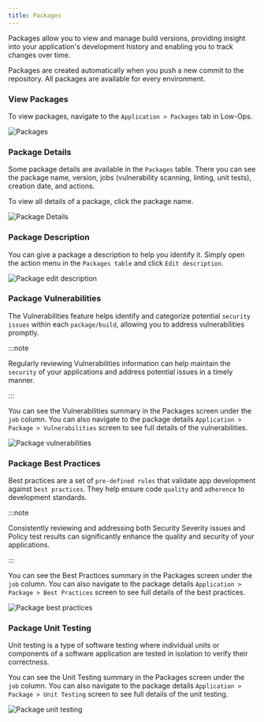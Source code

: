 ```yaml
---
title: Packages
---
```


Packages allow you to view and manage build versions, providing insight into your application's development history and
enabling you to track changes over time.

Packages are created automatically when you push a new commit to the repository. All packages are available for every
environment.

### View Packages

To view packages, navigate to the `Application > Packages` tab in Low-Ops.

<img src="/img/packages.png" alt="Packages" className="image" />

### Package Details

Some package details are available in the `Packages` table. There you can see the package name, version, jobs
(vulnerability scanning, linting, unit tests), creation date, and actions.

To view all details of a package, click the package name.

<img src="/img/package-details.png" alt="Package Details" className="image" />

### Package Description

You can give a package a description to help you identify it. Simply open the action menu in the `Packages table` and
click `Edit description`.

<img src="/img/package-description.png" alt="Package edit description" className="image" />

### Package Vulnerabilities

The Vulnerabilities feature helps identify and categorize potential `security issues` within each `package/build`,
allowing you to address vulnerabilities promptly.

:::note

Regularly reviewing Vulnerabilities information can help maintain the `security` of your applications and address
potential issues in a timely manner.

:::

You can see the Vulnerabilities summary in the Packages screen under the `job` column. You can also navigate to the
package details `Application > Package > Vulnerabilities` screen to see full details of the vulnerabilities.

<img src="/img/package-vulnerabilities.png" alt="Package vulnerabilities" className="image" />

### Package Best Practices

Best practices are a set of `pre-defined rules` that validate app development against `best practices`. They help ensure
code `quality` and `adherence` to development standards.

:::note

Consistently reviewing and addressing both Security Severity issues and Policy test results can significantly enhance
the quality and security of your applications.

:::

You can see the Best Practices summary in the Packages screen under the `job` column. You can also navigate to the
package details `Application > Package > Best Practices` screen to see full details of the best practices.

<img src="/img/package-best-practices.png" alt="Package best practices" className="image" />

### Package Unit Testing

Unit testing is a type of software testing where individual units or components of a software application are tested in
isolation to verify their correctness.

You can see the Unit Testing summary in the Packages screen under the `job` column. You can also navigate to the package
details `Application > Package > Unit Testing` screen to see full details of the unit testing.

<img src="/img/package-unit-testing.png" alt="Package unit testing" className="image" />
